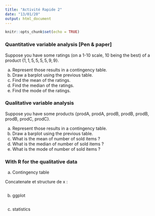 ```yaml
---
title: "Activité Rapide 2"
date: "13/01/20"
output: html_document
---
```


```r
knitr::opts_chunk$set(echo = TRUE)
```

### Quantitative variable analysis [Pen & paper]

Suppose you have some ratings (on a 1-10 scale, 10 being the best) of a product $\{1, 1, 5, 5, 5, 5, 9, 9\}$.

a) Represent those results in a contingency table.
b) Draw a barplot using the previous table.
c) Find the mean of the ratings.
d) Find the median of the ratings.
e) Find the mode of the ratings.


### Qualitative variable analysis

Suppose you have some products $\{$prodA, prodA, prodB, prodB, prodB, prodB, prodC, prodC$\}$.

a) Represent those results in a contingency table.
b) Draw a barplot using the previous table.
c) What is the mean of number of sold items  ?
c) What is the median of number of sold items ?
c) What is the mode of number of sold items ?

### With R for the qualitative data

a) Contingency table

Concatenate et structure de x :

```r

```

b) ggplot

```r

```

c) statistics

```r

```

